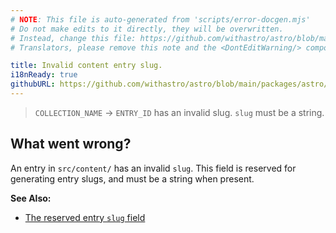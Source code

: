 ```yaml
---
# NOTE: This file is auto-generated from 'scripts/error-docgen.mjs'
# Do not make edits to it directly, they will be overwritten.
# Instead, change this file: https://github.com/withastro/astro/blob/main/packages/astro/src/core/errors/errors-data.ts
# Translators, please remove this note and the <DontEditWarning/> component.

title: Invalid content entry slug.
i18nReady: true
githubURL: https://github.com/withastro/astro/blob/main/packages/astro/src/core/errors/errors-data.ts
---
```


<DontEditWarning />


> `COLLECTION_NAME` → `ENTRY_ID` has an invalid slug. `slug` must be a string.

## What went wrong?
An entry in `src/content/` has an invalid `slug`. This field is reserved for generating entry slugs, and must be a string when present.

**See Also:**
-  [The reserved entry `slug` field](/en/guides/content-collections/)

